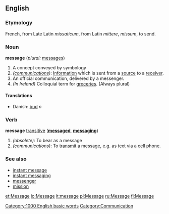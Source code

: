 ==English==

===Etymology===
French, from Late Latin ''missaticum'', from Latin ''mittere'', ''missum'', to send.

===Noun===
'''message'''  (''plural:'' [[messages]])

#A concept conveyed by symbology
#''([[communication]]s)'': [[Information]] which is sent from a [[source]] to a [[receiver]].
#An official communication, delivered by a messenger.
#''(In Ireland)'' Colloquial term for [[groceries]]. (Always plural)

====Translations====
*Danish: [[bud]] ''n''

===Verb===
'''message''' [[transitive]] ('''[[messaged]]''', '''[[messaging]]''')

#''(obsolete)'': To bear as a message
#''(communications)'': To [[transmit]] a message, e.g. as text via a cell phone.

===See also===
*[[instant message]]
*[[instant messaging]]
*[[messenger]]
*[[mission]]

[[Category:1000 English basic words]]
[[Category:Communication]]

[[et:Message]]
[[io:Message]]
[[it:message]]
[[pl:Message]]
[[ru:Message]]
[[fi:Message]]
